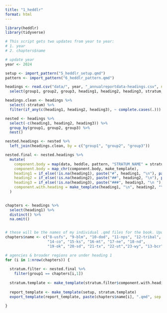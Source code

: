 ```yaml
---
title: "1_heddlr"
format: html
---
```


```r

library(heddlr)
library(tidyverse)

# This script gets two updates from year to year:
# 1. year
# 2. chapters$name

# update year
year <- 2024

setup <- import_pattern("5_heddlr_setup.qmd")
pattern <- import_pattern("6_heddlr_pattern.qmd")

headings <- read.csv("data/", year, "_annualreportdata-headings.csv", na.strings = c("", "NA")) %>%
  select(group1, group2, group3, heading1, heading2, heading3, stratum, name)

headings.clean <- headings %>%
  select(-stratum) %>%
  filter(if_any(c(heading1, heading2, heading3), ~ complete.cases(.)))

nested <- headings %>%
  select(-c(heading1, heading2, heading3)) %>%
  group_by(group1, group2, group3) %>%
  nest() 

nested.headings <- nested %>%
  left_join(headings.clean, by = c("group1", "group2", "group3"))

nested.final <- nested.headings %>%
  mutate(
    component.body = map(data, heddle, pattern, "STRATUM_NAME" = stratum),
    component.body = map_chr(component.body, make_template),
    heading1 = if_else(!is.na(heading1), paste("#", heading1, "\n"), paste("")),
    heading2 = if_else(!is.na(heading2), paste("##", heading2, "\n"), paste("")),
    heading3 = if_else(!is.na(heading3), paste("###", heading3, "\n "), paste("")),
    component.with.heading = make_template(heading1, "\n", heading2, "\n", heading3, "\n", component.body)
  )
  

chapters <- headings %>%
  select(heading1) %>%
  distinct() %>%
  na.omit()


# these will be the names of my individual .qmd files for the book. Update to the correct numbers and names for the current year!
chapters$name <- c("8-usfs", "9-blm", "10-dod", "11-nps", "12-tribal", 
                   "14-co", "15-ks", "16-mt", "17-ne", "18-nd",
                   "19-ok", "20-sd", "21-tx", "22-ut","23-wy", "13-bcr")

# agencies & broader regions are under heading 1
for (i in 1:nrow(chapters)) {
  
  stratum.filter <- nested.final %>%
    filter(group1 == chapters[i,1])
  
  stratum.template <- make_template(stratum.filter$component.with.heading)
  
  report_template <- make_template(setup, stratum.template)
  export_template(report_template, paste(chapters$name[i], ".qmd", sep = ""))
                  
}

```




